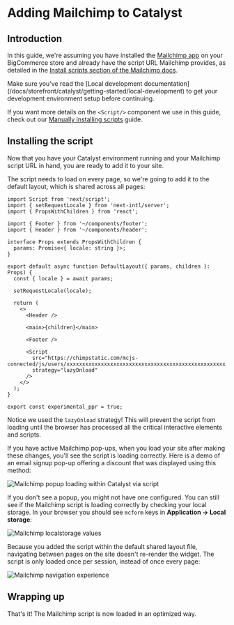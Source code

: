 # Adding Mailchimp to Catalyst

## Introduction

In this guide, we're assuming you have installed the [Mailchimp app](https://www.bigcommerce.com/apps/mailchimp/) on your BigCommerce store and already have the script URL Mailchimp provides, as detailed in the [Install scripts section of the Mailchimp docs](https://mailchimp.com/help/connect-or-disconnect-mailchimp-for-bigcommerce/#heading+install+scripts).

<Callout type="warning">
  Make sure you've read the [Local development
  documentation](/docs/storefront/catalyst/getting-started/local-development) to get your development environment setup
  before continuing.
</Callout>

If you want more details on the `<Script/>` component we use in this guide, check out our [Manually installing scripts](/docs/storefront/catalyst/getting-started/guides/manually-installing-scripts) guide.

## Installing the script

Now that you have your Catalyst environment running and your Mailchimp script URL in hand, you are ready to add it to your site.

The script needs to load on every page, so we're going to add it to the default layout, which is shared across all pages:

```tsx {1,25-28} filename="core/app/[locale]/(default)/layout.tsx" copy
import Script from 'next/script';
import { setRequestLocale } from 'next-intl/server';
import { PropsWithChildren } from 'react';

import { Footer } from '~/components/footer';
import { Header } from '~/components/header';

interface Props extends PropsWithChildren {
  params: Promise<{ locale: string }>;
}

export default async function DefaultLayout({ params, children }: Props) {
  const { locale } = await params;

  setRequestLocale(locale);

  return (
    <>
      <Header />

      <main>{children}</main>

      <Footer />

      <Script
        src="https://chimpstatic.com/mcjs-connected/js/users/xxxxxxxxxxxxxxxxxxxxxxxxxxxxxxxxxxxxxxxxxxxxxxxxxxx.js"
        strategy="lazyOnload"
      />
    </>
  );
}

export const experimental_ppr = true;
```

Notice we used the `lazyOnload` strategy! This will prevent the script from loading until the browser has processed all the critical interactive elements and scripts.

If you have active Mailchimp pop-ups, when you load your site after making these changes, you'll see the script is loading correctly. Here is a demo of an email signup pop-up offering a discount that was displayed using this method:

![Mailchimp popup loading within Catalyst via script](https://storage.googleapis.com/bigcommerce-developers/catalyst-docs/mailchimp-catalyst-loading.gif)

If you don't see a popup, you might not have one configured. You can still see if the Mailchimp script is loading correctly by checking your local storage. In your browser you should see `mcform` keys in **Application -> Local storage**:

![Mailchimp localstorage values](https://storage.googleapis.com/bigcommerce-developers/catalyst-docs/mailchimp-localhost-storage.png)

Because you added the script within the default shared layout file, navigating between pages on the site doesn't re-render the widget. The script is only loaded once per session, instead of once every page:

![Mailchimp navigation experience](https://storage.googleapis.com/bigcommerce-developers/catalyst-docs/mailchimp-catalyst-navigating.gif)

## Wrapping up

That's it! The Mailchimp script is now loaded in an optimized way.
